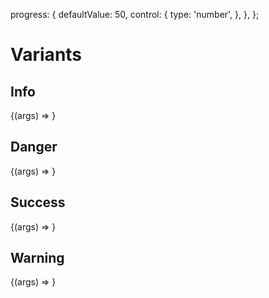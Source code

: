 
<Meta title="Components/ProgressBar" component={ProgressBar} />

  progress: {
    defaultValue: 50,
    control: {
      type: 'number',
    },
  },
};

# Variants

## Info

<Canvas>
  <Story
    name="Info"
    args={{ variant: ProgressBarVariants.INFO }}
    argTypes={argTypes}
  >
    {(args) => <ProgressBar {...args} />}
  </Story>
</Canvas>

<ArgsTable story="Info" />

## Danger

<Canvas>
  <Story
    name="Danger"
    args={{ variant: ProgressBarVariants.DANGER }}
    argTypes={argTypes}
  >
    {(args) => <ProgressBar {...args} />}
  </Story>
</Canvas>

<ArgsTable story="Danger" />

## Success

<Canvas>
  <Story
    name="Success"
    args={{ variant: ProgressBarVariants.SUCCESS }}
    argTypes={argTypes}
  >
    {(args) => <ProgressBar {...args} />}
  </Story>
</Canvas>

<ArgsTable story="Success" />

## Warning

<Canvas>
  <Story
    name="Warning"
    args={{ variant: ProgressBarVariants.WARNING }}
    argTypes={argTypes}
  >
    {(args) => <ProgressBar {...args} />}
  </Story>
</Canvas>

<ArgsTable story="Warning" />
